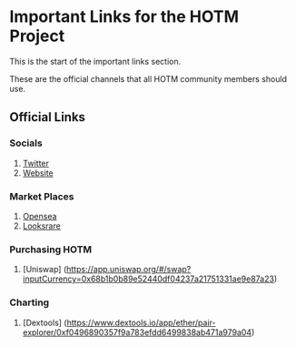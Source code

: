 
# Important Links for the HOTM Project

This is the start of the important links section. 

<Callout type="warning" emoji="✅">
   These are the official channels that all HOTM community members should use.
</Callout>


## Official Links

### Socials

1. [Twitter](https://twitter.com/HumansMetaverse)
1. [Website](https://www.humansofthemetaverse.com/)

### Market Places

1. [Opensea](https://opensea.io/collection/humans-metaverse)
1. [Looksrare](https://looksrare.org/collections/0x8a9ECe9d8806eB0CdE56Ac89cCB23a36E2C718cf)

### Purchasing HOTM

1. [Uniswap] (https://app.uniswap.org/#/swap?inputCurrency=0x68b1b0b89e52440df04237a21751331ae9e87a23)

### Charting

1. [Dextools] (https://www.dextools.io/app/ether/pair-explorer/0xf0496890357f9a783efdd6499838ab471a979a04)